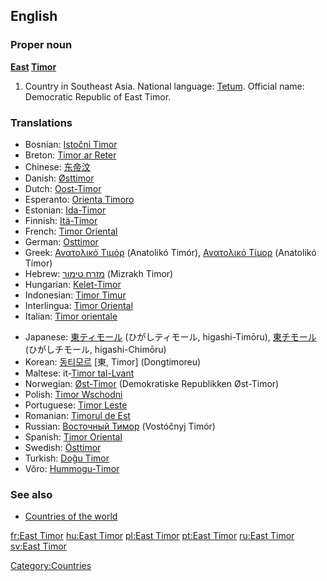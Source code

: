 ==English==

===Proper noun===
'''[[East]] [[Timor]]'''

# Country in Southeast Asia. National language: [[Tetum]]. Official name: Democratic Republic of East Timor.

===Translations===
{{top}}
*Bosnian: [[Istočni Timor]] {{m}}
*Breton: [[Timor ar Reter]]
*Chinese: [[东帝汶]]
*Danish: [[Østtimor]]
*Dutch: [[Oost-Timor]]
*Esperanto: [[Orienta Timoro]]
*Estonian: [[Ida-Timor]]
*Finnish: [[Itä-Timor]]
*French: [[Timor Oriental]]
*German: [[Osttimor]]
*Greek: [[Ανατολικό Τιμόρ]] (Anatolikó Timór), [[Ανατολικό Τίμορ]] (Anatolikó Tímor)
*Hebrew: [[מזרח טימור]] (Mizrakh Timor)
*Hungarian: [[Kelet-Timor]]
*Indonesian: [[Timor Timur]]
*Interlingua: [[Timor Oriental]]
*Italian: [[Timor orientale]]
{{mid}}
*Japanese: [[東ティモール]] (ひがしティモール, higashi-Timōru), [[東チモール]] (ひがしチモール, higashi-Chimōru)
*Korean: [[동티모르]] [東, Timor] (Dongtimoreu)
*Maltese: it-[[Timor tal-Lvant]]
*Norwegian: [[Øst-Timor]] (Demokratiske Republikken Øst-Timor)
*Polish: [[Timor Wschodni]] {{m}}
*Portuguese: [[Timor Leste]]
*Romanian: [[Timorul de Est]] {{n}}
*Russian: [[Восточный Тимор]] (Vostóčnyj Timór) {{m}}
*Spanish: [[Timor Oriental]]
*Swedish: [[Östtimor]]
*Turkish: [[Doğu Timor]]
*Võro: [[Hummogu-Timor]]
{{bottom}}

===See also===
*[[Countries of the world]]

[[Category:Countries]]

[[fr:East Timor]]
[[hu:East Timor]]
[[pl:East Timor]]
[[pt:East Timor]]
[[ru:East Timor]]
[[sv:East Timor]]
